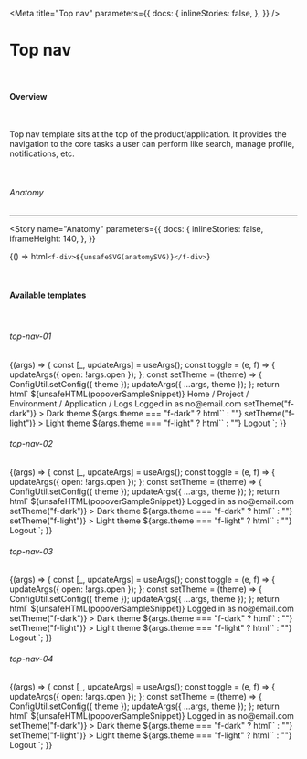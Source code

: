 
<Meta
  title="Top nav"
  parameters={{
    docs: {
      inlineStories: false,
    },
  }}
/>

# Top nav

<br />

#### Overview

<br />

Top nav template sits at the top of the product/application. It provides the navigation to the core tasks a user can perform like search, manage profile, notifications, etc.

<br />

###### Anatomy

<hr />

<Story
  name="Anatomy"
  parameters={{
    docs: {
      inlineStories: false,
      iframeHeight: 140,
    },
  }}
>
  {() => html`<f-div>${unsafeSVG(anatomySVG)}</f-div>`}
</Story>

<br />

#### Available templates

<br />

###### top-nav-01

<Canvas>
  <Story
    name="top-nav-01"
    args={{
      open: false,
      theme: "f-dark",
    }}
    parameters={{
      docs: {
        inlineStories: false,
        iframeHeight: 250,
      },
    }}
  >
    {(args) => {
      const [_, updateArgs] = useArgs();
      const toggle = (e, f) => {
        updateArgs({ open: !args.open });
      };
      const setTheme = (theme) => {
        ConfigUtil.setConfig({ theme });
        updateArgs({ ...args, theme });
      };
      return html`
		${unsafeHTML(popoverSampleSnippet)}
	  <f-div
        data-f-id="top-nav"
        padding="medium"
        gap="small"
        state="secondary"
        align="middle-left"
		height="hug-content"
		border="small solid default bottom"
      >
	  <!--Start : top-nav-left -->
        <f-div
          data-f-id="top-nav-left"
          width="hug-content"
          align="middle-center"
        >
          <f-icon source="p-cloudcover-dark" size="large"></f-icon>
        </f-div>
	  <!--End : top-nav-left -->
	  <!--Start : top-nav-middle -->
        <f-div data-f-id="top-nav-middle" gap="small" align="middle-left">
          <f-icon source="i-arrow-left"></f-icon>
          <f-text size="small"
            >Home / Project / Environment / Application / Logs
          </f-text>
        </f-div>
		<!--End : top-nav-middle -->
		<!--START : top-nav-right -->
        <f-div data-f-id="top-nav-right" gap="large" width="hug-content">
          <f-div width="240px">
          <f-search size="small" variant="round" placeholder="Enter search keyword"></f-search>
          </f-div>
            <f-div gap="small" width="hug-content">
            <f-icon-button
              icon="i-icon"
              variant="round"
              size="large"
              state="neutral"
              type="packed"
            ></f-icon-button>
            <f-icon-button
              icon="i-icon"
              variant="round"
              size="large"
              state="neutral"
              type="packed"
            ></f-icon-button>
            <f-icon-button
              icon="i-icon"
              variant="round"
              size="large"
              state="neutral"
              type="packed"
            ></f-icon-button>
          </f-div>
          <f-icon-button
            icon="i-user"
            size="small"
            state="neutral"
            id="profile-popover"
            @click=${toggle}
          ></f-icon-button>
          <f-popover
            size="small"
            @overlay-click=${toggle}
            .open=${args.open}
            target="#profile-popover"
          >
            <f-div direction="column" state="secondary">
              <f-div
                padding="medium"
                gap="small"
                border="small solid default bottom"
              >
                <f-pictogram source="i-user" variant="circle"></f-pictogram>
                <f-div direction="column">
                  <f-text size="x-small" state="secondary">Logged in as</f-text>
                  <f-text>no@email.com</f-text>
                </f-div>
                <f-div align="top-right">
                  <f-icon source="i-edit" state="secondary"></f-icon>
                </f-div>
              </f-div>
              <f-div
                padding="medium"
                gap="small"
                clickable
                state="default"
                .selected=${args.theme === "f-dark" ? "background" : "none"}
                @click=${() => setTheme("f-dark")}
              >
                <f-text>Dark theme</f-text>
                ${args.theme === "f-dark"
                  ? html`<f-icon source="i-tick" state="success"></f-icon>`
                  : ""}
              </f-div>
              <f-div
                padding="medium"
                gap="small"
                border="small solid default bottom"
                clickable
                .selected=${args.theme === "f-light" ? "background" : "none"}
                @click=${() => setTheme("f-light")}
              >
                <f-text>Light theme</f-text>
                ${args.theme === "f-light"
                  ? html`<f-icon source="i-tick" state="success"></f-icon>`
                  : ""}
              </f-div>
              <f-div padding="medium" gap="small" clickable>
                <f-text>Logout</f-text>
              </f-div>
            </f-div>
          </f-popover>
        </f-div>
		<!--END : top-nav-right -->
      </f-div>`;
    }}
  </Story>
</Canvas>

###### top-nav-02

<Canvas>
  <Story
    name="top-nav-02"
    args={{
      open: false,
      theme: "f-dark",
    }}
    parameters={{
      docs: {
        inlineStories: false,
        iframeHeight: 250,
      },
    }}
  >
    {(args) => {
      const [_, updateArgs] = useArgs();
      const toggle = (e, f) => {
        updateArgs({ open: !args.open });
      };
      const setTheme = (theme) => {
        ConfigUtil.setConfig({ theme });
        updateArgs({ ...args, theme });
      };
      return html`
	  ${unsafeHTML(popoverSampleSnippet)}
	  <f-div
        data-f-id="top-nav"
        padding="medium"
        gap="small"
        state="secondary"
        align="middle-left"
		height="hug-content"
		border="small solid default bottom"
      >
	  <!--Start : top-nav-left -->
        <f-div
          data-f-id="top-nav-left"
          width="hug-content"
          align="middle-center"
        >
          <f-icon source="p-cloudcover-dark" size="large"></f-icon>
        </f-div>
       <!--End : top-nav-left -->
		 <!--Start : top-nav-middle -->
        <f-div data-f-id="top-nav-middle" gap="small" align="middle-left" >
          <f-div width="240px">
          <f-search size="small" variant="round" placeholder="Enter search keyword"></f-search>
          </f-div>
          <f-div width="hug-content" gap="small">
            <f-button
              size="small"
              label="label"
              category="transparent"
              state="neutral"
            ></f-button>
            <f-button
              size="small"
              label="label"
              category="transparent"
              state="neutral"
            ></f-button>
            <f-button
              size="small"
              label="label"
              category="transparent"
              state="neutral"
            ></f-button>
            <f-button
              size="small"
              label="label"
              category="transparent"
              state="neutral"
            ></f-button>
          </f-div>
        </f-div>
         <!--End : top-nav-middle -->
		 <!--Start : top-nav-right -->
        <f-div data-f-id="top-nav-right" gap="large" width="hug-content">
          <f-div gap="small" width="hug-content">
            <f-icon-button
              icon="i-icon"
              variant="round"
              size="large"
              state="neutral"
              type="packed"
            ></f-icon-button>
            <f-icon-button
              icon="i-icon"
              variant="round"
              size="large"
              state="neutral"
              type="packed"
            ></f-icon-button>
            <f-icon-button
              icon="i-icon"
              variant="round"
              size="large"
              state="neutral"
              type="packed"
            ></f-icon-button>
          </f-div>
          <f-icon-button
            icon="i-user"
            size="small"
            state="neutral"
            id="profile-popover"
            @click=${toggle}
          ></f-icon-button>
          <f-popover
            size="small"
            @overlay-click=${toggle}
            .open=${args.open}
            target="#profile-popover"
          >
            <f-div direction="column" state="secondary">
              <f-div
                padding="medium"
                gap="small"
                border="small solid default bottom"
              >
                <f-pictogram source="i-user" variant="circle"></f-pictogram>
                <f-div direction="column">
                  <f-text size="x-small" state="secondary">Logged in as</f-text>
                  <f-text>no@email.com</f-text>
                </f-div>
                <f-div align="top-right">
                  <f-icon source="i-edit" state="secondary"></f-icon>
                </f-div>
              </f-div>
              <f-div
                padding="medium"
                gap="small"
                clickable
                state="default"
                .selected=${args.theme === "f-dark" ? "background" : "none"}
                @click=${() => setTheme("f-dark")}
              >
                <f-text>Dark theme</f-text>
                ${args.theme === "f-dark"
                  ? html`<f-icon source="i-tick" state="success"></f-icon>`
                  : ""}
              </f-div>
              <f-div
                padding="medium"
                gap="small"
                border="small solid default bottom"
                clickable
                .selected=${args.theme === "f-light" ? "background" : "none"}
                @click=${() => setTheme("f-light")}
              >
                <f-text>Light theme</f-text>
                ${args.theme === "f-light"
                  ? html`<f-icon source="i-tick" state="success"></f-icon>`
                  : ""}
              </f-div>
              <f-div padding="medium" gap="small" clickable>
                <f-text>Logout</f-text>
              </f-div>
            </f-div>
          </f-popover>
        </f-div>
         <!--Start : top-nav-right -->
      </f-div>`;
    }}
  </Story>
</Canvas>

###### top-nav-03

<Canvas>
  <Story
    name="top-nav-03"
    args={{
      open: false,
      theme: "f-dark",
    }}
    parameters={{
      docs: {
        inlineStories: false,
        iframeHeight: 250,
      },
    }}
  >
    {(args) => {
      const [_, updateArgs] = useArgs();
      const toggle = (e, f) => {
        updateArgs({ open: !args.open });
      };
      const setTheme = (theme) => {
        ConfigUtil.setConfig({ theme });
        updateArgs({ ...args, theme });
      };
      return html`
	  ${unsafeHTML(popoverSampleSnippet)}
	  <f-div
        data-f-id="top-nav"
        padding="medium"
        gap="small"
        state="secondary"
        align="middle-left"
		height="hug-content"
		border="small solid default bottom"
      >
	   <!--Start : top-nav-left -->
        <f-div
          data-f-id="top-nav-left"
          width="hug-content"
          align="middle-center"
        >
          <f-icon source="p-cloudcover-dark" size="large"></f-icon>
        </f-div>
         <!--End : top-nav-left -->
		 <!--Start : top-nav-middle -->
        <f-div data-f-id="top-nav-middle" gap="small" align="middle-left">
          <f-div width="320px">
          <f-search size="small" variant="round" placeholder="Enter search keyword"></f-search>
          </f-div>
        </f-div>
         <!--End : top-nav-left -->
		 <!--Start : top-nav-right -->
        <f-div data-f-id="top-nav-right" gap="large" width="hug-content">
          <f-div gap="small" width="hug-content">
            <f-button size="small" label="label" variant="curved"></f-button>
            <f-button
              size="small"
              label="label"
              variant="curved"
              state="neutral"
            ></f-button>
          </f-div>
          <f-div gap="small" width="hug-content">
            <f-icon-button
              icon="i-icon"
              variant="round"
              size="large"
              state="neutral"
              type="packed"
            ></f-icon-button>
            <f-icon-button
              icon="i-icon"
              variant="round"
              size="large"
              state="neutral"
              type="packed"
            ></f-icon-button>
            <f-icon-button
              icon="i-icon"
              variant="round"
              size="large"
              state="neutral"
              type="packed"
            ></f-icon-button>
          </f-div>
          <f-icon-button
            icon="i-user"
            size="small"
            state="neutral"
            id="profile-popover"
            @click=${toggle}
          ></f-icon-button>
          <f-popover
            size="small"
            @overlay-click=${toggle}
            .open=${args.open}
            target="#profile-popover"
          >
            <f-div direction="column" state="secondary">
              <f-div
                padding="medium"
                gap="small"
                border="small solid default bottom"
              >
                <f-pictogram source="i-user" variant="circle"></f-pictogram>
                <f-div direction="column">
                  <f-text size="x-small" state="secondary">Logged in as</f-text>
                  <f-text>no@email.com</f-text>
                </f-div>
                <f-div align="top-right">
                  <f-icon source="i-edit" state="secondary"></f-icon>
                </f-div>
              </f-div>
              <f-div
                padding="medium"
                gap="small"
                clickable
                state="default"
                .selected=${args.theme === "f-dark" ? "background" : "none"}
                @click=${() => setTheme("f-dark")}
              >
                <f-text>Dark theme</f-text>
                ${args.theme === "f-dark"
                  ? html`<f-icon source="i-tick" state="success"></f-icon>`
                  : ""}
              </f-div>
              <f-div
                padding="medium"
                gap="small"
                border="small solid default bottom"
                clickable
                .selected=${args.theme === "f-light" ? "background" : "none"}
                @click=${() => setTheme("f-light")}
              >
                <f-text>Light theme</f-text>
                ${args.theme === "f-light"
                  ? html`<f-icon source="i-tick" state="success"></f-icon>`
                  : ""}
              </f-div>
              <f-div padding="medium" gap="small" clickable>
                <f-text>Logout</f-text>
              </f-div>
            </f-div>
          </f-popover>
        </f-div>
         <!--End : top-nav-right -->
      </f-div>`;
    }}
  </Story>
</Canvas>

###### top-nav-04

<Canvas>
  <Story
    name="top-nav-04"
    args={{
      open: false,
      theme: "f-dark",
    }}
    parameters={{
      docs: {
        inlineStories: false,
        iframeHeight: 250,
      },
    }}
  >
    {(args) => {
      const [_, updateArgs] = useArgs();
      const toggle = (e, f) => {
        updateArgs({ open: !args.open });
      };
      const setTheme = (theme) => {
        ConfigUtil.setConfig({ theme });
        updateArgs({ ...args, theme });
      };
      return html`
	  ${unsafeHTML(popoverSampleSnippet)}
	  <f-div
        data-f-id="top-nav"
        padding="medium"
        gap="small"
        state="secondary"
        align="middle-left"
		height="hug-content"
		border="small solid default bottom"
      >
	   <!--Start : top-nav-left -->
        <f-div
          width="hug-content"
          align="middle-center"
          data-f-id="top-nav-left"
        >
          <f-icon source="p-cloudcover-dark" size="large"></f-icon>
        </f-div>
         <!--End : top-nav-left -->
		 <!--Start : top-nav-middle -->
        <f-div data-f-id="top-nav-middle" gap="small" align="middle-left">
          <f-div width="hug-content" gap="small">
            <f-button
              size="small"
              label="label"
              category="transparent"
              state="neutral"
            ></f-button>
            <f-button
              size="small"
              label="label"
              category="transparent"
              state="neutral"
            ></f-button>
            <f-button
              size="small"
              label="label"
              category="transparent"
              state="neutral"
            ></f-button>
            <f-button
              size="small"
              label="label"
              category="transparent"
              state="neutral"
            ></f-button>
          </f-div>
        </f-div>
         <!--End : top-nav-middle -->
		 <!--Start : top-nav-right -->
        <f-div data-f-id="top-nav-right" gap="large" width="hug-content">
            <f-div width="240px">
          <f-search size="small" variant="round" placeholder="Enter search keyword"></f-search>
          </f-div>
          <f-div gap="small" width="hug-content">
            <f-icon-button
              icon="i-icon"
              variant="round"
              size="large"
              state="neutral"
              type="packed"
            ></f-icon-button>
            <f-icon-button
              icon="i-icon"
              variant="round"
              size="large"
              state="neutral"
              type="packed"
            ></f-icon-button>
            <f-icon-button
              icon="i-icon"
              variant="round"
              size="large"
              state="neutral"
              type="packed"
            ></f-icon-button>
          </f-div>
          <f-icon-button
            icon="i-user"
            size="small"
            state="neutral"
            id="profile-popover"
            @click=${toggle}
          ></f-icon-button>
          <f-popover
            size="small"
            @overlay-click=${toggle}
            .open=${args.open}
            target="#profile-popover"
          >
            <f-div direction="column" state="secondary">
              <f-div
                padding="medium"
                gap="small"
                border="small solid default bottom"
              >
                <f-pictogram source="i-user" variant="circle"></f-pictogram>
                <f-div direction="column">
                  <f-text size="x-small" state="secondary">Logged in as</f-text>
                  <f-text>no@email.com</f-text>
                </f-div>
                <f-div align="top-right">
                  <f-icon source="i-edit" state="secondary"></f-icon>
                </f-div>
              </f-div>
              <f-div
                padding="medium"
                gap="small"
                clickable
                state="default"
                .selected=${args.theme === "f-dark" ? "background" : "none"}
                @click=${() => setTheme("f-dark")}
              >
                <f-text>Dark theme</f-text>
                ${args.theme === "f-dark"
                  ? html`<f-icon source="i-tick" state="success"></f-icon>`
                  : ""}
              </f-div>
              <f-div
                padding="medium"
                gap="small"
                border="small solid default bottom"
                clickable
                .selected=${args.theme === "f-light" ? "background" : "none"}
                @click=${() => setTheme("f-light")}
              >
                <f-text>Light theme</f-text>
                ${args.theme === "f-light"
                  ? html`<f-icon source="i-tick" state="success"></f-icon>`
                  : ""}
              </f-div>
              <f-div padding="medium" gap="small" clickable>
                <f-text>Logout</f-text>
              </f-div>
            </f-div>
          </f-popover>
        </f-div>
        <!--End : top-nav-right -->
      </f-div>`;
    }}
  </Story>
</Canvas>

